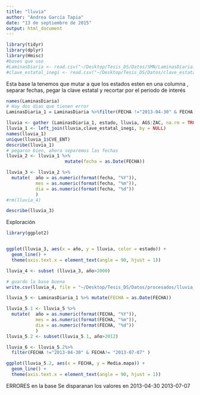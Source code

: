 ```yaml
---
title: "lluvia"
author: "Andrea García Tapia"
date: "13 de septiembre de 2015"
output: html_document
---
```

```r
library(tidyr)
library(dplyr)
library(Hmisc)
#bases que uso 
#LaminasDiaria <- read.csv("~/Desktop/Tesis_DS/Datos/SMN/LaminasDiaria.csv", stringsAsFactors=FALSE)
#clave_estatal_inegi <- read.csv("~/Desktop/Tesis_DS/Datos/clave_estatal_inegi.csv", stringsAsFactors=FALSE)
```

Esta base la tenemos que mutar  a que los estados esten en una columna , separar fechas, pegar la clave estatal y recortar por el periodo de interés

```r
names(LaminasDiaria)
# Hay dos dias que tienen error 
LaminasDiaria_1 = LaminasDiaria %>%filter(FECHA !="2013-04-30" & FECHA!= "2013-07-07")

lluvia <- gather (LaminasDiaria_1, estado, lluvia, AGS:ZAC, na.rm = TRUE )
lluvia_1 <- left_join(lluvia,clave_estatal_inegi, by = NULL)
names(lluvia_1)
unique(lluvia_1$CVE_ENT)
describe(lluvia_1)
# pegaron bien, ahora separemos las fechas 
lluvia_2 <- lluvia_1 %>%
                      mutate(fecha = as.Date(FECHA))

lluvia_3 <- lluvia_2 %>% 
  mutate(  año = as.numeric(format(fecha, "%Y")),
           mes = as.numeric(format(fecha, "%m")),
           dia = as.numeric(format(fecha, "%d"))
           )
#rm(lluvia_4)

describe(lluvia_3)

````
Exploración 

```r
library(ggplot2)


ggplot(lluvia_3, aes(x = año, y = lluvia, color = estado)) +
  geom_line() + 
  theme(axis.text.x = element_text(angle = 90, hjust = 1))

lluvia_4 <- subset (lluvia_3, año>2000)

# guardo la base buena 
write.csv(lluvia_4, file = "~/Desktop/Tesis_DS/Datos/procesados/lluvia_estatal_diaria")

lluvia_5 <- LaminasDiaria_1 %>% mutate(FECHA = as.Date(FECHA))

lluvia_5.1 <- lluvia_5 %>%
  mutate(  año = as.numeric(format(FECHA, "%Y")),
           mes = as.numeric(format(FECHA, "%m")),
           dia = as.numeric(format(FECHA, "%d"))
           )
lluvia_5.2 <- subset(lluvia_5.1, año>2012)

lluvia_6 <- lluvia_5.2%>%
  filter(FECHA !="2013-04-30" & FECHA!= "2013-07-07" )

ggplot(lluvia_5.2, aes(x = FECHA, y = Media.mapa)) +
  geom_line() + 
  theme(axis.text.x = element_text(angle = 90, hjust = 1))
```
ERRORES en la base 
Se disparanan los valores en 
2013-04-30
2013-07-07
